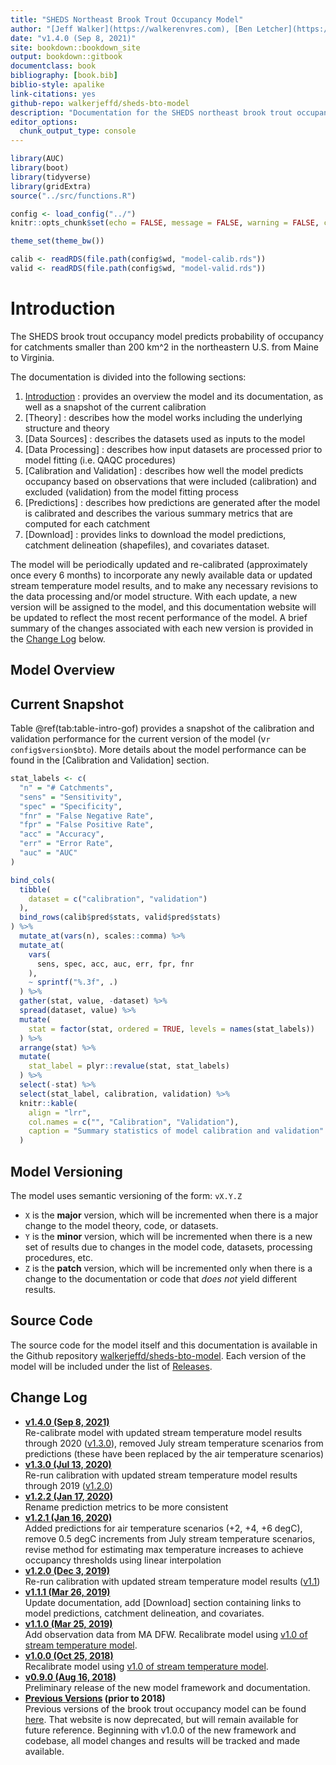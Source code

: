 ```yaml
--- 
title: "SHEDS Northeast Brook Trout Occupancy Model"
author: "[Jeff Walker](https://walkerenvres.com), [Ben Letcher](https://www.lsc.usgs.gov/?q=cafb-ben-letcher), and [Dan Hocking](https://hockinglab.weebly.com/)"
date: "v1.4.0 (Sep 8, 2021)"
site: bookdown::bookdown_site
output: bookdown::gitbook
documentclass: book
bibliography: [book.bib]
biblio-style: apalike
link-citations: yes
github-repo: walkerjeffd/sheds-bto-model
description: "Documentation for the SHEDS northeast brook trout occupancy model."
editor_options: 
  chunk_output_type: console
---
```


```r
library(AUC)
library(boot)
library(tidyverse)
library(gridExtra)
source("../src/functions.R")

config <- load_config("../")
knitr::opts_chunk$set(echo = FALSE, message = FALSE, warning = FALSE, comment = NA)

theme_set(theme_bw())

calib <- readRDS(file.path(config$wd, "model-calib.rds"))
valid <- readRDS(file.path(config$wd, "model-valid.rds"))
```

# Introduction {#intro}

The SHEDS brook trout occupancy model predicts probability of occupancy for catchments smaller than 200 km^2 in the northeastern U.S. from Maine to Virginia.

The documentation is divided into the following sections:

1. [Introduction] : provides an overview the model and its documentation, as well as a snapshot of the current calibration
1. [Theory] : describes how the model works including the underlying structure and theory
1. [Data Sources] : describes the datasets used as inputs to the model
1. [Data Processing] : describes how input datasets are processed prior to model fitting (i.e. QAQC procedures) 
1. [Calibration and Validation] : describes how well the model predicts occupancy based on observations that were included (calibration) and excluded (validation) from the model fitting process
1. [Predictions] : describes how predictions are generated after the model is calibrated and describes the various summary metrics that are computed for each catchment
1. [Download] : provides links to download the model predictions, catchment delineation (shapefiles), and covariates dataset.

The model will be periodically updated and re-calibrated (approximately once every 6 months) to incorporate any newly available data or updated stream temperature model results, and to make any necessary revisions to the data processing and/or model structure. With each update, a new version will be assigned to the model, and this documentation website will be updated to reflect the most recent performance of the model. A brief summary of the changes associated with each new version is provided in the [Change Log](#change-log) below.

## Model Overview

## Current Snapshot

Table \@ref(tab:table-intro-gof) provides a snapshot of the calibration and validation performance for the current version of the model (v`r config$version$bto`). More details about the model performance can be found in the [Calibration and Validation] section.

```r

stat_labels <- c(
  "n" = "# Catchments",
  "sens" = "Sensitivity",
  "spec" = "Specificity",
  "fnr" = "False Negative Rate",
  "fpr" = "False Positive Rate",
  "acc" = "Accuracy",
  "err" = "Error Rate",
  "auc" = "AUC"
)

bind_cols(
  tibble(
    dataset = c("calibration", "validation")
  ),
  bind_rows(calib$pred$stats, valid$pred$stats)
) %>%
  mutate_at(vars(n), scales::comma) %>% 
  mutate_at(
    vars(
      sens, spec, acc, auc, err, fpr, fnr
    ),
    ~ sprintf("%.3f", .)
  ) %>% 
  gather(stat, value, -dataset) %>% 
  spread(dataset, value) %>% 
  mutate(
    stat = factor(stat, ordered = TRUE, levels = names(stat_labels))
  ) %>% 
  arrange(stat) %>% 
  mutate(
    stat_label = plyr::revalue(stat, stat_labels)
  ) %>% 
  select(-stat) %>% 
  select(stat_label, calibration, validation) %>% 
  knitr::kable(
    align = "lrr", 
    col.names = c("", "Calibration", "Validation"),
    caption = "Summary statistics of model calibration and validation"
  )
```

## Model Versioning

The model uses semantic versioning of the form: `vX.Y.Z`

- `X` is the **major** version, which will be incremented when there is a major change to the model theory, code, or datasets.
- `Y` is the **minor** version, which will be incremented when there is a new set of results due to changes in the model code, datasets, processing procedures, etc.
- `Z` is the **patch** version, which will be incremented only when there is a change to the documentation or code that *does not* yield different results.

## Source Code

The source code for the model itself and this documentation is available in the Github repository [walkerjeffd/sheds-bto-model](https://github.com/walkerjeffd/sheds-bto-model). Each version of the model will be included under the list of  [Releases](https://github.com/walkerjeffd/sheds-bto-model/releases).

## Change Log {#change-log}

- **[v1.4.0 (Sep 8, 2021)](http://ecosheds.org/models/brook-trout-occupancy/v1.4.0/)**  
Re-calibrate model with updated stream temperature model results through 2020 ([v1.3.0](http://ecosheds.org/models/stream-temperature/v1.3.0/)), removed July stream temperature scenarios from predictions (these have been replaced by the air temperature scenarios)
- **[v1.3.0 (Jul 13, 2020)](http://ecosheds.org/models/brook-trout-occupancy/v1.3.0/)**  
Re-run calibration with updated stream temperature model results through 2019 ([v1.2.0](http://ecosheds.org/models/stream-temperature/v1.2.0/))
- **[v1.2.2 (Jan 17, 2020)](http://ecosheds.org/models/brook-trout-occupancy/v1.2.2/)**  
Rename prediction metrics to be more consistent
- **[v1.2.1 (Jan 16, 2020)](http://ecosheds.org/models/brook-trout-occupancy/v1.2.1/)**  
Added predictions for air temperature scenarios (+2, +4, +6 degC), remove 0.5 degC increments from July stream temperature scenarios, revise method for estimating max temperature increases to achieve occupancy thresholds using linear interpolation
- **[v1.2.0 (Dec 3, 2019)](http://ecosheds.org/models/brook-trout-occupancy/v1.2.0/)**  
Re-run calibration with updated stream temperature model results ([v1.1](http://ecosheds.org/models/stream-temperature/v1.1/))
- **[v1.1.1 (Mar 26, 2019)](http://ecosheds.org/models/brook-trout-occupancy/v1.1.1/)**  
Update documentation, add [Download] section containing links to model predictions, catchment delineation, and covariates.
- **[v1.1.0 (Mar 25, 2019)](http://ecosheds.org/models/brook-trout-occupancy/v1.1.0/)**  
Add observation data from MA DFW. Recalibrate model using [v1.0 of stream temperature model](http://ecosheds.org/models/stream-temperature/v1.0.1/).
- **[v1.0.0 (Oct 25, 2018)](http://ecosheds.org/models/brook-trout-occupancy/v1.0.0/)**  
Recalibrate model using [v1.0 of stream temperature model](http://ecosheds.org/models/stream-temperature/v1.0.1/).
- **[v0.9.0 (Aug 16, 2018)](http://ecosheds.org/models/brook-trout-occupancy/v0.9.0/)**  
Preliminary release of the new model framework and documentation.
- **[Previous Versions](http://conte-ecology.github.io/Northeast_Bkt_Occupancy/) (prior to 2018)**  
Previous versions of the brook trout occupancy model can be found [here](http://conte-ecology.github.io/Northeast_Bkt_Occupancy/). That website is now deprecated, but will remain available for future reference. Beginning with v1.0.0 of the new framework and codebase, all model changes and results will be tracked and made available.

